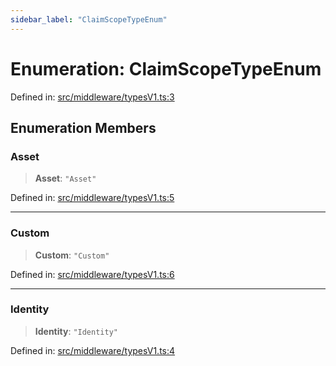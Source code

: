 ```yaml
---
sidebar_label: "ClaimScopeTypeEnum"
---
```


# Enumeration: ClaimScopeTypeEnum

Defined in: [src/middleware/typesV1.ts:3](https://github.com/PolymeshAssociation/polymesh-sdk/blob/bee6a2fe7a8ce5db42a6982e793782182cde2153/src/middleware/typesV1.ts#L3)

## Enumeration Members

### Asset

> **Asset**: `"Asset"`

Defined in: [src/middleware/typesV1.ts:5](https://github.com/PolymeshAssociation/polymesh-sdk/blob/bee6a2fe7a8ce5db42a6982e793782182cde2153/src/middleware/typesV1.ts#L5)

***

### Custom

> **Custom**: `"Custom"`

Defined in: [src/middleware/typesV1.ts:6](https://github.com/PolymeshAssociation/polymesh-sdk/blob/bee6a2fe7a8ce5db42a6982e793782182cde2153/src/middleware/typesV1.ts#L6)

***

### Identity

> **Identity**: `"Identity"`

Defined in: [src/middleware/typesV1.ts:4](https://github.com/PolymeshAssociation/polymesh-sdk/blob/bee6a2fe7a8ce5db42a6982e793782182cde2153/src/middleware/typesV1.ts#L4)
